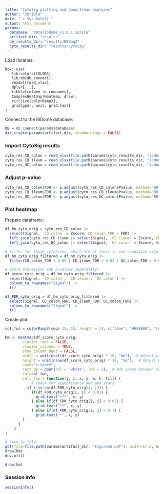 ```yaml
---
title: "CytoSig plotting and downstream analyses"
author: "chripla"
date: "`r Sys.Date()`"
output: html_document
params:
  database: "data/ibdome_v1.0.1.sqlite"
  artifact_dir: "results"
  de_results_dir: "results/DESeq2"
  cyto_results_dir: "results/CytoSig"
---
```



Load libraries:
```r
box::use(
   lib/colors[COLORS],
   lib/db[db_connect],
   readxl[read_xlsx],
   dplyr[...],
   tibble[column_to_rownames],
   ComplexHeatmap[Heatmap, draw],
   circlize[colorRamp2],
   grid[gpar, unit, grid.text]
)
``` 

Connect to the IBDome database:
```r
DB = db_connect(params$database)
dir.create(params$artifact_dir, showWarnings = FALSE)
``` 

### Import CytoSig results

```r
cyto_res_CD_colon = read_xlsx(file.path(params$cyto_results_dir, "ibdome.xlsx"), sheet="CD_colon")
cyto_res_CD_ileum = read_xlsx(file.path(params$cyto_results_dir, "ibdome.xlsx"), sheet="CD_ileum")
cyto_res_UC_colon = read_xlsx(file.path(params$cyto_results_dir, "ibdome.xlsx"), sheet="UC_colon")
``` 

### Adjust p-value

```r
cyto_res_CD_colon$FDR <- p.adjust(cyto_res_CD_colon$Pvalue, method="BH")
cyto_res_CD_ileum$FDR <- p.adjust(cyto_res_CD_ileum$Pvalue, method="BH")
cyto_res_UC_colon$FDR <- p.adjust(cyto_res_UC_colon$Pvalue, method="BH")
```

### Plot heatmap

Prepare dataframe:
```r
df_hm_cyto_orig = cyto_res_CD_colon |>
  select(Signal, `CD colon` = Zscore, CD_colon_FDR = FDR) |>
  left_join(cyto_res_CD_ileum |> select(Signal, `CD ileum` = Zscore, CD_ileum_FDR = FDR), by="Signal") |>
  left_join(cyto_res_UC_colon |> select(Signal, `UC colon` = Zscore, UC_colon_FDR = FDR), by="Signal")

# filter for those cytokines, which are at least in one condition significantly up or downregulated
df_hm_cyto_orig_filtered = df_hm_cyto_orig |>
  filter(CD_colon_FDR < 0.05 | CD_ileum_FDR < 0.05 | UC_colon_FDR < 0.05)

# Store expression and p-values separately:
df_score_cyto_orig = df_hm_cyto_orig_filtered |>
  select(Signal, `CD colon`, `CD ileum`, `UC colon`) |>
  column_to_rownames("Signal") |>
  t()

df_FDR_cyto_orig = df_hm_cyto_orig_filtered |>
  select(Signal, CD_colon_FDR, CD_ileum_FDR, UC_colon_FDR) |>
  column_to_rownames("Signal") |>
  t()
``` 

Create plot:
```r
col_fun = colorRamp2(seq(-15, 15, length = 3), c("blue", "#EEEEEE", "red"))

hm <- Heatmap(df_score_cyto_orig,
        cluster_rows = FALSE,
        cluster_columns = TRUE,
        show_column_dend = FALSE,
        width = unit(ncol(df_score_cyto_orig) * 10, "mm"),  # Adjust width for square cells
        height = unit(nrow(df_score_cyto_orig) * 10, "mm"),  # Adjust height for square cells
        name="z-score",
        rect_gp = gpar(col = "white", lwd = 2),  # Add space between cells 
        col=col_fun,
        cell_fun = function(j, i, x, y, w, h, fill) {
            # Check for significance and add stars
          if (!is.na(df_FDR_cyto_orig[i, j])) {
            if(df_FDR_cyto_orig[i, j] < 0.01) {
              grid.text("***", x, y)
            } else if(df_FDR_cyto_orig[i, j] < 0.05) {
              grid.text("**", x, y)
            } else if(df_FDR_cyto_orig[i, j] < 0.1) {
              grid.text("*", x, y)
        }
      }
    }
)

# Save to file:
pdf(file=file.path(params$artifact_dir, "Figure3e.pdf"), width=17.5, height=2)
draw(hm)
dev.off()

draw(hm)
``` 

### Session info

```r
sessionInfo()
``` 
